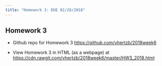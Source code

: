 ```yaml
---
title: "Homework 3: DUE 02/28/2018"
---
```


## Homework 3

* Github repo for Homework 3 [https://github.com/vhertzb/2018week6](https://github.com/vhertzb/2018week6)

* View Homework 3 in HTML (as a webpage) at [https://cdn.rawgit.com/vhertzb/2018week6/master/HW3_2018.html](https://cdn.rawgit.com/vhertzb/2018week6/master/HW3_2018.html)

